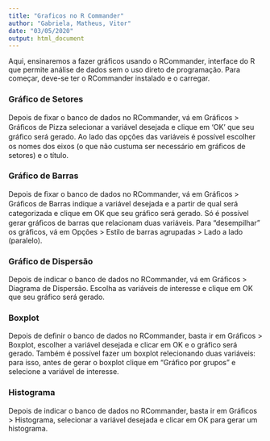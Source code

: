 ---
title: "Graficos no R Commander"
author: "Gabriela, Matheus, Vitor"
date: "03/05/2020"
output: html_document
---

Aqui, ensinaremos a fazer gráficos usando o RCommander, interface do R que permite análise de dados sem o uso direto de programação. Para começar, deve-se ter o RCommander instalado e o carregar.


### Gráfico de Setores

Depois de ﬁxar o banco de dados no RCommander, vá em Gráﬁcos > Gráﬁcos de Pizza selecionar a variável desejada e clique em 'OK' que seu gráﬁco será gerado. Ao lado das opções das variáveis é possível escolher os nomes dos eixos (o que não custuma ser necessário em gráﬁcos de setores) e o título.

### Gráfico de Barras

Depois de ﬁxar o banco de dados no RCommander, vá em Gráﬁcos > Gráﬁcos de Barras indique a variável desejada e a partir de qual será categorizada e clique em OK que seu gráﬁco será gerado. Só é possível gerar gráﬁcos de barras que relacionam duas variáveis. Para "desempilhar" os gráficos, vá em Opções > Estilo de barras agrupadas > Lado a lado (paralelo).

### Gráfico de Dispersão

Depois de indicar o banco de dados no RCommander, vá em Gráﬁcos > Diagrama de Dispersão. Escolha as variáveis de interesse e clique em OK que seu gráfico será gerado.

### Boxplot

Depois de deﬁnir o banco de dados no RCommander, basta ir em Gráﬁcos > Boxplot, escolher a variável desejada e clicar em OK e o gráfico será gerado. Também é possível fazer um boxplot relecionando duas variáveis: para isso, antes de gerar o boxplot clique em "Gráﬁco por grupos" e selecione a variável de interesse.

### Histograma

Depois de indicar o banco de dados no RCommander, basta ir em Gráﬁcos > Histograma, selecionar a variável desejada e clicar em OK  para gerar um histograma.



